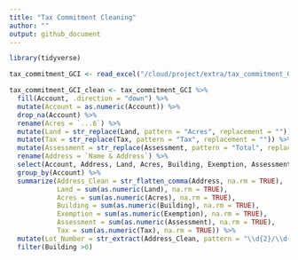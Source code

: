 ```yaml
---
title: "Tax Commitment Cleaning"
author: ""
output: github_document
---
```


```r
library(tidyverse)
```

```r
tax_commitment_GCI <- read_excel("/cloud/project/extra/tax_commitment_GCI.xlsx", skip = 2)
```

```r
tax_commitment_GCI_clean <- tax_commitment_GCI %>%
  fill(Account, .direction = "down") %>%
  mutate(Account = as.numeric(Account)) %>%
  drop_na(Account) %>%
  rename(Acres = `...6`) %>%
  mutate(Land = str_replace(Land, pattern = "Acres", replacement = "")) %>%
  mutate(Tax = str_replace(Tax, pattern = "Tax", replacement = "")) %>%
  mutate(Assessment = str_replace(Assessment, pattern = "Total", replacement = "")) %>%
  rename(Address = `Name & Address`) %>%
  select(Account, Address, Land, Acres, Building, Exemption, Assessment, Tax) %>%
  group_by(Account) %>%
  summarize(Address_Clean = str_flatten_comma(Address, na.rm = TRUE),
            Land = sum(as.numeric(Land), na.rm = TRUE),
            Acres = sum(as.numeric(Acres), na.rm = TRUE),
            Building = sum(as.numeric(Building), na.rm = TRUE),
            Exemption = sum(as.numeric(Exemption), na.rm = TRUE),
            Assessment = sum(as.numeric(Assessment), na.rm = TRUE),
            Tax = sum(as.numeric(Tax), na.rm = TRUE)) %>% 
  mutate(Lot_Number = str_extract(Address_Clean, pattern = "\\d{2}/\\d{2}(-[A-Z]|\\d+)?")) %>% 
  filter(Building >0)
```

